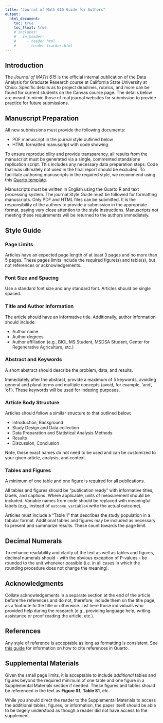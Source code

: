 ```yaml
---
title: "Journal of Math 615 Guide for Authors"
output: 
  html_document:
    toc: true
    toc_float: true
    # includes:
    #   in_header:
    #     - header.html
    #     - header-tracker.html
---
```


## Introduction
The *Journal of MATH 615* is the official internal publication of the Data Analysis for Graduate Research course at California State University at Chico. Specific details as to project deadlines, rubrics, and more can be found for current students on the Canvas course page. The details below are meant to mimic those of real journal websites for submission to provide practice for future submissions.


## Manuscript Preparation

All new submissions must provide the following documents:

* PDF manuscript in the journal style outlined below
* HTML formatted manuscript with code showing

To ensure reproducibility and provide transparency, all results from the manuscript must be generated via a single, commented standalone replication script. This includes any necessary data preparation steps. Code that was ultimately not used in the final report should be excluded. To facilitate authoring manuscripts in the required style, we recommend using this [Quarto template](). 

Manuscripts must be written in English using the Quarto R and text processing system. The journal Style Guide must be followed for formatting manuscripts. Only PDF and HTML files can be submitted. It is the responsibility of the authors to provide a submission in the appropriate format, paying very close attention to the style instructions. Manuscripts not meeting these requirements will be returned to the authors immediately.


## Style Guide

### Page Limits

Articles have an expected page length of at least 3 pages and no more than 5 pages. These pages limits include the required figure(s) and table(s), but not references or acknowledgements. 


### Font Size and Spacing
Use a standard font size and any standard font. Articles should be single spaced.


### Title and Author Information
The article should have an informative title. Additionally, author information should include:

* Author name
* Author degrees
* Author affiliation (e.g., BIOL MS Student, MSDSA Student, Center for Regenerative Agriculture, etc.)


### Abstract and Keywords
A short abstract should describe the problem, data, and results.

Immediately after the abstract, provide a maximum of 5 keywords, avoiding general and plural terms and multiple concepts (avoid, for example, 'and', 'of'). These keywords will be used for indexing purposes.


### Article Body Structure
Articles should follow a similar structure to that outlined below:

* Introduction, Background
* Study Design and Data collection
* Data Preparation and Statistical Analysis Methods
* Results
* Discussion, Conclusion

Note, these exact names do not need to be used and can be customized to your given article, analysis, and context.


### Tables and Figures

A minimum of one table and one figure is required for all publications. 

All tables and figures should be "publication ready" with informative titles, labels, and captions. Where applicable, units of measurement should be included. Variable names from code should be replaced with meaningful labels (e.g., instead of `outcome_variable4` write the actual outcome). 

Articles must include a "Table 1" that describes the study population in a tabular format. Additional tables and figures may be included as necessary to present and summarize results. These count towards the page limit. 


## Decimal Numerals
To enhance readability and clarity of the text as well as tables and figures, decimal numerals should - with the obvious exception of P-values - be rounded to the unit whenever possible (i.e. in all cases in which the rounding procedure does not change the meaning). 


## Acknowledgments
Collate acknowledgements in a separate section at the end of the article before the references and do not, therefore, include them on the title page, as a footnote to the title or otherwise. List here those individuals who provided help during the research (e.g., providing language help, writing assistance or proof reading the article, etc.). 


## References
Any style of reference is acceptable as long as formatting is consistent. See [this guide]() for information on how to cite references in Quarto. 

## Supplemental Materials

Given the small page limits, it is acceptable to include *additional* tables and figures beyond the required minimum of one table and one figure in a Supplemental Materials section if needed. These figures and tables should be referenced in the text as **Figure S1**, **Table S1**, etc. 

While you should direct the reader to the Supplemental Materials to access the additional tables, figures, or information, the paper itself should be able to be largely understood as though a reader did not have access to the supplement.


